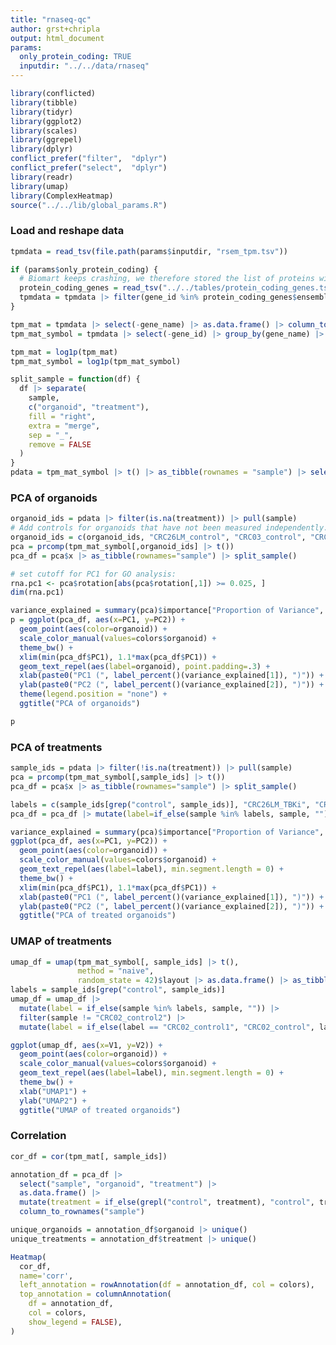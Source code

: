 ```yaml
---
title: "rnaseq-qc"
author: grst+chripla
output: html_document
params:
  only_protein_coding: TRUE
  inputdir: "../../data/rnaseq"
---
```


```r
library(conflicted)
library(tibble)
library(tidyr)
library(ggplot2)
library(scales)
library(ggrepel)
library(dplyr)
conflict_prefer("filter",  "dplyr")
conflict_prefer("select",  "dplyr")
library(readr)
library(umap)
library(ComplexHeatmap)
source("../../lib/global_params.R")
```

### Load and reshape data
```r
tpmdata = read_tsv(file.path(params$inputdir, "rsem_tpm.tsv"))

if (params$only_protein_coding) {
  # Biomart keeps crashing, we therefore stored the list of proteins within the repo.
  protein_coding_genes = read_tsv("../../tables/protein_coding_genes.tsv")
  tpmdata = tpmdata |> filter(gene_id %in% protein_coding_genes$ensembl_gene_id)
}

tpm_mat = tpmdata |> select(-gene_name) |> as.data.frame() |> column_to_rownames("gene_id")
tpm_mat_symbol = tpmdata |> select(-gene_id) |> group_by(gene_name) |> summarise_all(sum) |> column_to_rownames("gene_name")

tpm_mat = log1p(tpm_mat)
tpm_mat_symbol = log1p(tpm_mat_symbol)

split_sample = function(df) {
  df |> separate(
    sample,
    c("organoid", "treatment"),
    fill = "right",
    extra = "merge",
    sep = "_",
    remove = FALSE
  )
}
pdata = tpm_mat_symbol |> t() |> as_tibble(rownames = "sample") |> select(sample) |> split_sample()
```

### PCA of organoids
```r
organoid_ids = pdata |> filter(is.na(treatment)) |> pull(sample)
# Add controls for organoids that have not been measured independently. 
organoid_ids = c(organoid_ids, "CRC26LM_control", "CRC03_control", "CRC26_control")
pca = prcomp(tpm_mat_symbol[,organoid_ids] |> t())
pca_df = pca$x |> as_tibble(rownames="sample") |> split_sample()

# set cutoff for PC1 for GO analysis:
rna.pc1 <- pca$rotation[abs(pca$rotation[,1]) >= 0.025, ]
dim(rna.pc1)
```

```r
variance_explained = summary(pca)$importance["Proportion of Variance", ]
p = ggplot(pca_df, aes(x=PC1, y=PC2)) + 
  geom_point(aes(color=organoid)) + 
  scale_color_manual(values=colors$organoid) + 
  theme_bw() + 
  xlim(min(pca_df$PC1), 1.1*max(pca_df$PC1)) + 
  geom_text_repel(aes(label=organoid), point.padding=.3) + 
  xlab(paste0("PC1 (", label_percent()(variance_explained[1]), ")")) + 
  ylab(paste0("PC2 (", label_percent()(variance_explained[2]), ")")) + 
  theme(legend.position = "none") + 
  ggtitle("PCA of organoids")

p
```

### PCA of treatments
```r
sample_ids = pdata |> filter(!is.na(treatment)) |> pull(sample)
pca = prcomp(tpm_mat_symbol[,sample_ids] |> t())
pca_df = pca$x |> as_tibble(rownames="sample") |> split_sample()
```

```r
labels = c(sample_ids[grep("control", sample_ids)], "CRC26LM_TBKi", "CRC26_TBKi")
pca_df = pca_df |> mutate(label=if_else(sample %in% labels, sample, ""))

variance_explained = summary(pca)$importance["Proportion of Variance", ]
ggplot(pca_df, aes(x=PC1, y=PC2)) + 
  geom_point(aes(color=organoid)) + 
  scale_color_manual(values=colors$organoid) + 
  geom_text_repel(aes(label=label), min.segment.length = 0) +
  theme_bw() + 
  xlim(min(pca_df$PC1), 1.1*max(pca_df$PC1)) + 
  xlab(paste0("PC1 (", label_percent()(variance_explained[1]), ")")) + 
  ylab(paste0("PC2 (", label_percent()(variance_explained[2]), ")")) +
  ggtitle("PCA of treated organoids")
```

### UMAP of treatments
```r
umap_df = umap(tpm_mat_symbol[, sample_ids] |> t(),
               method = "naive",
               random_state = 42)$layout |> as.data.frame() |> as_tibble(rownames ="sample") |> split_sample()
labels = sample_ids[grep("control", sample_ids)]
umap_df = umap_df |> 
  mutate(label = if_else(sample %in% labels, sample, "")) |>
  filter(sample != "CRC02_control2") |> 
  mutate(label = if_else(label == "CRC02_control1", "CRC02_control", label))
```

```r
ggplot(umap_df, aes(x=V1, y=V2)) + 
  geom_point(aes(color=organoid)) + 
  scale_color_manual(values=colors$organoid) + 
  geom_text_repel(aes(label=label), min.segment.length = 0) +
  theme_bw() + 
  xlab("UMAP1") + 
  ylab("UMAP2") +
  ggtitle("UMAP of treated organoids")
```


### Correlation
```r
cor_df = cor(tpm_mat[, sample_ids])
```

```r
annotation_df = pca_df |>
  select("sample", "organoid", "treatment") |>
  as.data.frame() |>
  mutate(treatment = if_else(grepl("control", treatment), "control", treatment)) |>
  column_to_rownames("sample")

unique_organoids = annotation_df$organoid |> unique() 
unique_treatments = annotation_df$treatment |> unique() 

Heatmap(
  cor_df,
  name='corr',
  left_annotation = rowAnnotation(df = annotation_df, col = colors),
  top_annotation = columnAnnotation(
    df = annotation_df,
    col = colors,
    show_legend = FALSE),
)
```